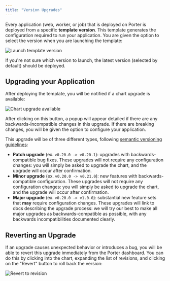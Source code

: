 ```yaml
---
title: "Version Upgrades"
---
```


Every application (web, worker, or job) that is deployed on Porter is deployed from a specific **template version**. This template generates the configuration required to run your application. You are given the option to select the version when you are launching the template:

![Launch template version](https://imagedelivery.net/l4LYM_vOYKe7O1NCT_Nc_g/5267781b-37cd-4a5f-c82f-c73bcfc4d400/large "Screen Shot 2021-05-18 at 5.47.38 PM.png")

If you're not sure which version to launch, the latest version (selected by default) should be deployed.

## Upgrading your Application[](#upgrading-your-application "Direct link to heading")

After deploying the template, you will be notified if a chart upgrade is available:

![Chart upgrade available](https://imagedelivery.net/l4LYM_vOYKe7O1NCT_Nc_g/f25d8817-e65f-4233-e5ce-50431fb24d00/large "Screen Shot 2021-05-18 at 5.45.42 PM.png")

After clicking on this button, a popup will appear detailed if there are any backwards-incompatible changes in this upgrade. If there are breaking changes, you will be given the option to configure your application.

This upgrade will be of three different types, following [semantic versioning guidelines](https://semver.org/):

* **Patch upgrade** (ex. `v0.20.0 -> v0.20.1`): upgrades with backwards-compatible bug fixes. These upgrades will not require any configuration changes: you will simply be asked to upgrade the chart, and the upgrade will occur after confirmation.
* **Minor upgrade** (ex. `v0.20.0 -> v0.21.0`): new features with backwards-compatible configuration. These upgrades will not require any configuration changes: you will simply be asked to upgrade the chart, and the upgrade will occur after confirmation.
* **Major upgrade** (ex. `v0.20.0 -> v1.0.0`): substantial new feature sets that **may** require configuration changes. These upgrades will link to docs describing the upgrade process: we will try our best to make all major upgrades as backwards-compatible as possible, with any backwards incompatibilities documented clearly.

## Reverting an Upgrade[](#reverting-an-upgrade "Direct link to heading")

If an upgrade causes unexpected behavior or introduces a bug, you will be able to revert this upgrade immediately from the Porter dashboard. You can do this by clicking into the chart, expanding the list of revisions, and clicking on the "Revert" button to roll back the version:

![Revert to revision](https://imagedelivery.net/l4LYM_vOYKe7O1NCT_Nc_g/1557c852-da9d-4a5e-bd62-6f1ccd802000/large "Screen Shot 2021-05-18 at 5.49.42 PM.png")